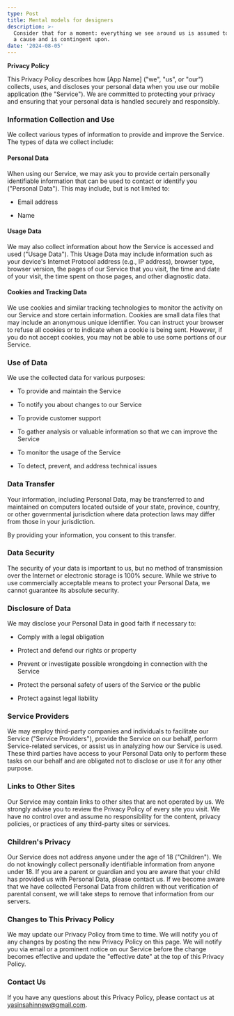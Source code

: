 ```yaml
---
type: Post
title: Mental models for designers
description: >-
  Consider that for a moment: everything we see around us is assumed to have had
  a cause and is contingent upon.
date: '2024-08-05'
---
```

**Privacy Policy**

This Privacy Policy describes how \[App Name] ("we", "us", or "our") collects, uses, and discloses your personal data when you use our mobile application (the "Service"). We are committed to protecting your privacy and ensuring that your personal data is handled securely and responsibly.

### Information Collection and Use

We collect various types of information to provide and improve the Service. The types of data we collect include:

#### Personal Data

When using our Service, we may ask you to provide certain personally identifiable information that can be used to contact or identify you ("Personal Data"). This may include, but is not limited to:

*   Email address

*   Name

#### Usage Data

We may also collect information about how the Service is accessed and used ("Usage Data"). This Usage Data may include information such as your device's Internet Protocol address (e.g., IP address), browser type, browser version, the pages of our Service that you visit, the time and date of your visit, the time spent on those pages, and other diagnostic data.

#### Cookies and Tracking Data

We use cookies and similar tracking technologies to monitor the activity on our Service and store certain information. Cookies are small data files that may include an anonymous unique identifier. You can instruct your browser to refuse all cookies or to indicate when a cookie is being sent. However, if you do not accept cookies, you may not be able to use some portions of our Service.

### Use of Data

We use the collected data for various purposes:

*   To provide and maintain the Service

*   To notify you about changes to our Service

*   To provide customer support

*   To gather analysis or valuable information so that we can improve the Service

*   To monitor the usage of the Service

*   To detect, prevent, and address technical issues

### Data Transfer

Your information, including Personal Data, may be transferred to and maintained on computers located outside of your state, province, country, or other governmental jurisdiction where data protection laws may differ from those in your jurisdiction.

By providing your information, you consent to this transfer.

### Data Security

The security of your data is important to us, but no method of transmission over the Internet or electronic storage is 100% secure. While we strive to use commercially acceptable means to protect your Personal Data, we cannot guarantee its absolute security.

### Disclosure of Data

We may disclose your Personal Data in good faith if necessary to:

*   Comply with a legal obligation

*   Protect and defend our rights or property

*   Prevent or investigate possible wrongdoing in connection with the Service

*   Protect the personal safety of users of the Service or the public

*   Protect against legal liability

### Service Providers

We may employ third-party companies and individuals to facilitate our Service ("Service Providers"), provide the Service on our behalf, perform Service-related services, or assist us in analyzing how our Service is used. These third parties have access to your Personal Data only to perform these tasks on our behalf and are obligated not to disclose or use it for any other purpose.

### Links to Other Sites

Our Service may contain links to other sites that are not operated by us. We strongly advise you to review the Privacy Policy of every site you visit. We have no control over and assume no responsibility for the content, privacy policies, or practices of any third-party sites or services.

### Children's Privacy

Our Service does not address anyone under the age of 18 ("Children"). We do not knowingly collect personally identifiable information from anyone under 18. If you are a parent or guardian and you are aware that your child has provided us with Personal Data, please contact us. If we become aware that we have collected Personal Data from children without verification of parental consent, we will take steps to remove that information from our servers.

### Changes to This Privacy Policy

We may update our Privacy Policy from time to time. We will notify you of any changes by posting the new Privacy Policy on this page. We will notify you via email or a prominent notice on our Service before the change becomes effective and update the "effective date" at the top of this Privacy Policy.

### Contact Us

If you have any questions about this Privacy Policy, please contact us at [yasinsahinnew@gmail.com]().



